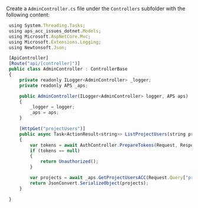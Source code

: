 Create a `AdminController.cs` file under the `Controllers` subfolder with the following content:

```js title="Controllers/AdminController.cs"
 using System.Threading.Tasks;
 using aps_acc_issues_dotnet.Models;
 using Microsoft.AspNetCore.Mvc;
 using Microsoft.Extensions.Logging;
 using Newtonsoft.Json;

 [ApiController]
 [Route("api/[controller]")]
 public class AdminController : ControllerBase
 {
     private readonly ILogger<AdminController> _logger;
     private readonly APS _aps;

     public AdminController(ILogger<AdminController> logger, APS aps)
     {
         _logger = logger;
         _aps = aps;
     }

     [HttpGet("projectUsers")]
     public async Task<ActionResult<string>> ListProjectUsers(string projectId)
     {
         var tokens = await AuthController.PrepareTokens(Request, Response, _aps);
         if (tokens == null)
         {
             return Unauthorized();
         }

         var projects = await _aps.GetProjectUsersACC(Request.Query["projectId"], tokens);
         return JsonConvert.SerializeObject(projects);
     }

 }
```

